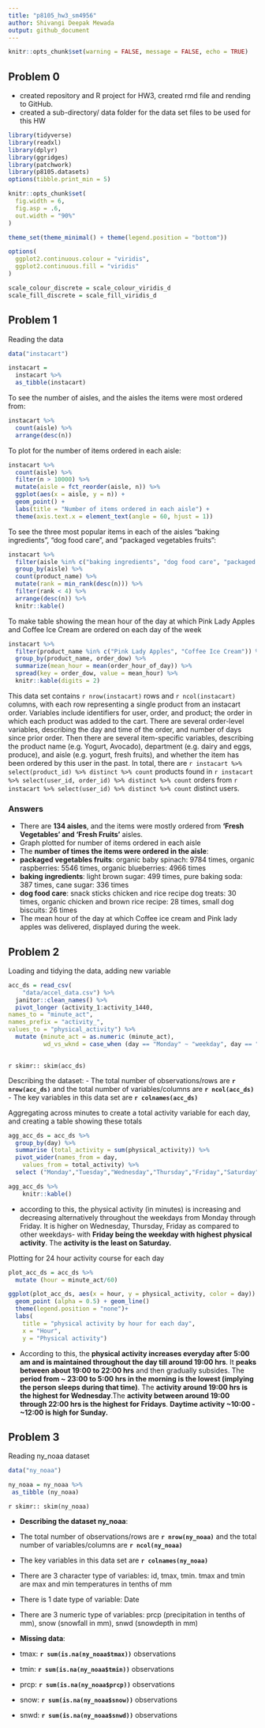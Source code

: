 ```yaml
---
title: "p8105_hw3_sm4956"
author: Shivangi Deepak Mewada
output: github_document
---
```


```r
knitr::opts_chunk$set(warning = FALSE, message = FALSE, echo = TRUE)
```

## Problem 0
* created repository and R project for HW3, created rmd file and rending to GitHub. 
* created a sub-directory/ data folder for the data set files to be used for this HW

```r
library(tidyverse)
library(readxl)
library(dplyr)
library(ggridges)
library(patchwork)
library(p8105.datasets)
options(tibble.print_min = 5)

knitr::opts_chunk$set(
  fig.width = 6,
  fig.asp = .6,
  out.width = "90%"
)

theme_set(theme_minimal() + theme(legend.position = "bottom"))

options(
  ggplot2.continuous.colour = "viridis",
  ggplot2.continuous.fill = "viridis"
)

scale_colour_discrete = scale_colour_viridis_d
scale_fill_discrete = scale_fill_viridis_d
```

## Problem 1

Reading the data
```r
data("instacart")

instacart = 
  instacart %>% 
  as_tibble(instacart)
```

To see the number of aisles, and the aisles the items were most ordered from:
```r
instacart %>% 
  count(aisle) %>% 
  arrange(desc(n))
```

To plot for the number of items ordered in each aisle: 
```r
instacart %>% 
  count(aisle) %>% 
  filter(n > 10000) %>% 
  mutate(aisle = fct_reorder(aisle, n)) %>% 
  ggplot(aes(x = aisle, y = n)) + 
  geom_point() + 
  labs(title = "Number of items ordered in each aisle") +
  theme(axis.text.x = element_text(angle = 60, hjust = 1))
```

To see the three most popular items in each of the aisles “baking ingredients”, “dog food care”, and “packaged vegetables fruits”:
```r
instacart %>% 
  filter(aisle %in% c("baking ingredients", "dog food care", "packaged vegetables fruits")) %>%
  group_by(aisle) %>% 
  count(product_name) %>% 
  mutate(rank = min_rank(desc(n))) %>% 
  filter(rank < 4) %>% 
  arrange(desc(n)) %>%
  knitr::kable()
```

To make table showing the mean hour of the day at which Pink Lady Apples and Coffee Ice Cream are ordered on each day of the week
```r
instacart %>%
  filter(product_name %in% c("Pink Lady Apples", "Coffee Ice Cream")) %>%
  group_by(product_name, order_dow) %>%
  summarize(mean_hour = mean(order_hour_of_day)) %>%
  spread(key = order_dow, value = mean_hour) %>%
  knitr::kable(digits = 2)
```

This data set contains `r nrow(instacart)` rows and `r ncol(instacart)` columns, with each row representing a single product from an instacart order. Variables include identifiers for user, order, and product; the order in which each product was added to the cart. There are several order-level variables, describing the day and time of the order, and number of days since prior order. Then there are several item-specific variables, describing the product name (e.g. Yogurt, Avocado), department (e.g. dairy and eggs, produce), and aisle (e.g. yogurt, fresh fruits), and whether the item has been ordered by this user in the past. In total, there are `r instacart %>% select(product_id) %>% distinct %>% count` products found in `r instacart %>% select(user_id, order_id) %>% distinct %>% count` orders from `r instacart %>% select(user_id) %>% distinct %>% count` distinct users.

### Answers
* There are **134 aisles**, and the items were mostly ordered from **'Fresh Vegetables' and 'Fresh Fruits'** aisles.
* Graph plotted for number of items ordered in each aisle
* The **number of times the items were ordered in the aisle**:
 - **packaged vegetables fruits**: organic baby spinach: 9784 times, organic raspberries: 5546 times, organic blueberries: 4966 times
 - **baking ingredients**: light brown sugar: 499 times, pure baking soda: 387 times, cane sugar: 336 times
 - **dog food care**: snack sticks chicken and rice recipe dog treats: 30 times, organic chicken and brown rice recipe: 28 times, small dog biscuits: 26 times 
* The mean hour of the day at which Coffee ice cream and Pink lady apples was delivered, displayed during the week.

## Problem 2

Loading and tidying the data, adding new variable

```r
acc_ds = read_csv(
    "data/accel_data.csv") %>%
  janitor::clean_names() %>%
  pivot_longer (activity_1:activity_1440,
names_to = "minute_act",
names_prefix = "activity_",
values_to = "physical_activity") %>%
  mutate (minute_act = as.numeric (minute_act),
          wd_vs_wknd = case_when (day == "Monday" ~ "weekday", day == "Tuesday" ~ "weekday", day == "Wednesday" ~ "weekday", day == "Thursday" ~ "weekday", day == "Friday" ~ "weekday", day == "Saturday" ~ "weekend",day == "Sunday" ~ "weekend"))
 
```

`r skimr:: skim(acc_ds)`

Describing the dataset:
- The total number of observations/rows are **`r nrow(acc_ds)`** and the total number of variables/columns are **`r ncol(acc_ds)`**
- The key variables in this data set are **`r colnames(acc_ds)`**

Aggregating across minutes to create a total activity variable for each day, and creating a table showing these totals
```r
agg_acc_ds = acc_ds %>%
  group_by(day) %>%
  summarise (total_activity = sum(physical_activity)) %>%
  pivot_wider(names_from = day,
    values_from = total_activity) %>%
  select ("Monday","Tuesday","Wednesday","Thursday","Friday","Saturday","Sunday")

agg_acc_ds %>%
    knitr::kable()
```

* according to this, the physical activity (in minutes) is increasing and decreasing alternatively throughout the weekdays from Monday through Friday. It is higher on Wednesday, Thursday, Friday as compared to other weekdays- with **Friday being the weekday with highest physical activity**. The **activity is the least on Saturday.** 

Plotting for 24 hour activity course for each day
```r
plot_acc_ds = acc_ds %>%
  mutate (hour = minute_act/60)

ggplot(plot_acc_ds, aes(x = hour, y = physical_activity, color = day)) + 
  geom_point (alpha = 0.5) + geom_line()
  theme(legend.position = "none")+
  labs(
    title = "physical activity by hour for each day",
    x = "Hour",
    y = "Physical activity")
```

* According to this, the **physical activity increases everyday after 5:00 am and is maintained throughout the day till around 19:00 hrs**. It **peaks between about 19:00 to 22:00 hrs** and then gradually subsides. The **period from ~ 23:00 to 5:00 hrs in the morning is the lowest (implying the person sleeps during that time)**. The **activity around 19:00 hrs is the highest for Wednesday**.The **activity between around 19:00 through 22:00 hrs is the highest for Fridays**. **Daytime activity ~10:00 - ~12:00 is high for Sunday.**

## Problem 3

Reading ny_noaa dataset
```r
data("ny_noaa")

ny_noaa = ny_noaa %>%
 as_tibble (ny_noaa)
```
`r skimr:: skim(ny_noaa)`

- **Describing the dataset ny_noaa**:
* The total number of observations/rows are **`r nrow(ny_noaa)`** and the total number of variables/columns are **`r ncol(ny_noaa)`**
* The key variables in this data set are **`r colnames(ny_noaa)`**
* There are 3 character type of variables: id, tmax, tmin. tmax and tmin are max and min temperatures in tenths of mm
* There is 1 date type of variable: Date
* There are 3 numeric type of variables: prcp (precipitation in tenths of mm), snow (snowfall in mm), snwd (snowdepth in mm)  

- **Missing data**: 
* tmax: **`r sum(is.na(ny_noaa$tmax))`** observations
* tmin: **`r sum(is.na(ny_noaa$tmin))`** observations
* prcp: **`r sum(is.na(ny_noaa$prcp))`** observations
* snow: **`r sum(is.na(ny_noaa$snow))`** observations
* snwd: **`r sum(is.na(ny_noaa$snwd))`** observations


